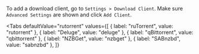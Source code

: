 
To add a download client, go to `Settings > Download Client`. Make sure `Advanced Settings` are shown and click `Add Client`.

<Tabs
  defaultValue="rutorrent"
  values={[
    { label: "ruTorrent", value: "rutorrent" },
    { label: "Deluge", value: "deluge" },
    { label: "qBittorrent", value: "qbittorrent" },
    { label: "NZBGet", value: "nzbget" },
    { label: "SABnzbd", value: "sabnzbd" },
  ]}
>
  <TabItem value="rutorrent">
    <CodeBlock
      children="Name: rTorrent
rTorrent host: 127.0.0.1
Port: 443
URL Path: /rutorrent/plugins/httprpc/action.php
Use SSL: ON
Username: <your username>
Password: <your password>
Add label to torrent: TV (or anything else you desire)
Optional - Downloaded files location: <custom directory>
NOTE: If you have errors adding rTorrent to Sonarr, please try going to Settings > General and disable certificate validation for localhost addresses"
      className="plaintext"
    ></CodeBlock>
  </TabItem>
  <TabItem value="deluge">
    <CodeBlock
      children="Name: Deluge
Host: 127.0.0.1
Post: <deluge web port>
Deluge Password: <your password>
Add label to torrent: TV (or anything else you desire)
* label plugin must be enabled in Deluge if you add a label
SSL: OFF"
      className="plaintext"
    ></CodeBlock>
  </TabItem>
  <TabItem value="qbittorrent">
    <CodeBlock
      children="Name: qBittorrent
Host: 127.0.0.1
Post: <qbittorrent web port>
Username: <your username>
Password: <your password>
Category: TV (or anything else you desire)
SSL: OFF"
      className="plaintext"
    ></CodeBlock>
  </TabItem>
  <TabItem value="nzbget">
    <CodeBlock
      children="Name: NZBget
NZBget host: 127.0.0.1
port: 443
URL Base: nzbget
Connect using HTTPS: ON
nzbget username: <your username>
nzbget Password: <your password>
Add label to torrent: Series (or anything else you desire)
* label must exist under Categories in nzbGet"
      className="plaintext"
    ></CodeBlock>
  </TabItem>
  <TabItem value="sabnzbd">
    <CodeBlock
      children="Name: SABnzbd
SABnzbd host: 127.0.0.1
port: 443
Use SSL: ON
URL Base: /<yourusername>/sabnzbd
API Key: <yourapikey>
Add label to torrent: Series (or anything else you desire)
* label must exist under Categories in SABnzbd"
      className="plaintext"
    ></CodeBlock>
  </TabItem>
</Tabs>
